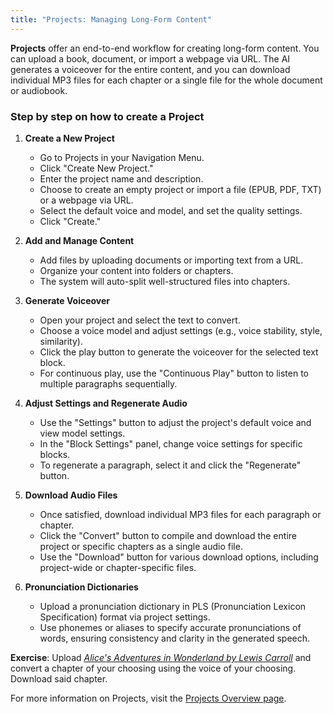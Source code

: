 ```yaml
---
title: "Projects: Managing Long-Form Content"
---
```


**Projects** offer an end-to-end workflow for creating long-form content. You can upload a book, document, or import a webpage via URL. The AI generates a voiceover for the entire content, and you can download individual MP3 files for each chapter or a single file for the whole document or audiobook.

### Step by step on how to create a Project

1. **Create a New Project**
   - Go to Projects in your Navigation Menu.
   - Click "Create New Project."
   - Enter the project name and description.
   - Choose to create an empty project or import a file (EPUB, PDF, TXT) or a webpage via URL.
   - Select the default voice and model, and set the quality settings.
   - Click "Create."

2. **Add and Manage Content**
   - Add files by uploading documents or importing text from a URL.
   - Organize your content into folders or chapters.
   - The system will auto-split well-structured files into chapters.

3. **Generate Voiceover**
   - Open your project and select the text to convert.
   - Choose a voice model and adjust settings (e.g., voice stability, style, similarity).
   - Click the play button to generate the voiceover for the selected text block.
   - For continuous play, use the "Continuous Play" button to listen to multiple paragraphs sequentially.

4. **Adjust Settings and Regenerate Audio**
   - Use the "Settings" button to adjust the project's default voice and view model settings.
   - In the "Block Settings" panel, change voice settings for specific blocks.
   - To regenerate a paragraph, select it and click the "Regenerate" button.

5. **Download Audio Files**
   - Once satisfied, download individual MP3 files for each paragraph or chapter.
   - Click the "Convert" button to compile and download the entire project or specific chapters as a single audio file.
   - Use the "Download" button for various download options, including project-wide or chapter-specific files.

6. **Pronunciation Dictionaries**
   - Upload a pronunciation dictionary in PLS (Pronunciation Lexicon Specification) format via project settings.
   - Use phonemes or aliases to specify accurate pronunciations of words, ensuring consistency and clarity in the generated speech.

**Exercise**: Upload [*Alice's Adventures in Wonderland by Lewis Carroll*](https://www.gutenberg.org/ebooks/11) and convert a chapter of your choosing using the voice of your choosing. Download said chapter.

For more information on Projects, visit the [Projects Overview page](/documentation/projects/overview).
